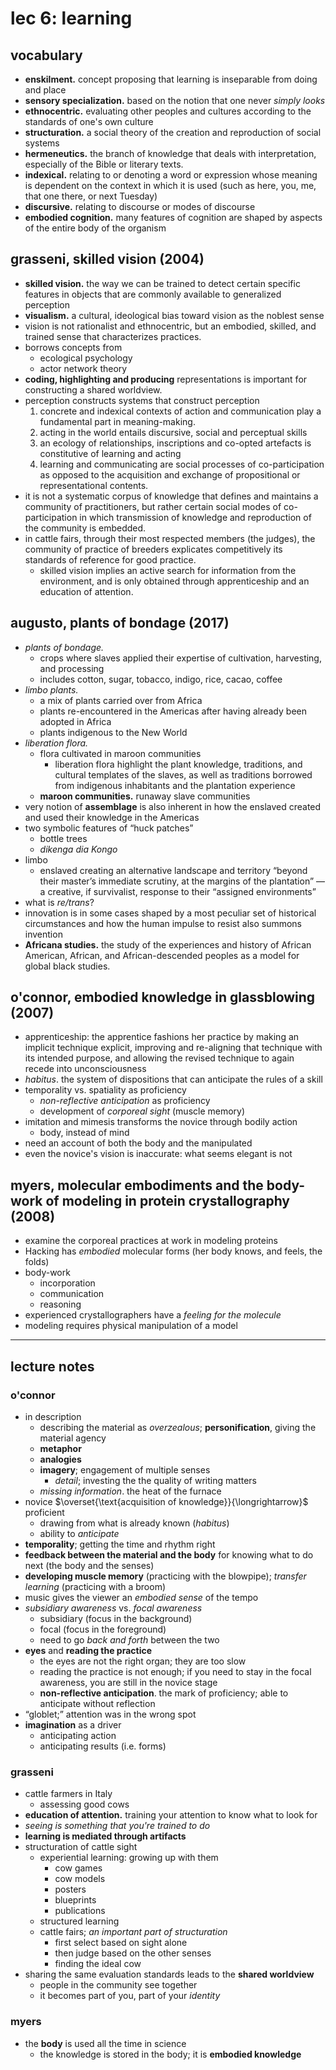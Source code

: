 # lec 6: learning

## vocabulary
- **enskilment.** concept proposing that learning is inseparable from doing and place
- **sensory specialization.** based on the notion that one never _simply looks_
- **ethnocentric.** evaluating other peoples and cultures according to the standards of one's own culture
- **structuration.** a social theory of the creation and reproduction of social systems
- **hermeneutics.** the branch of knowledge that deals with interpretation, especially of the Bible or literary texts.
- **indexical.** relating to or denoting a word or expression whose meaning is dependent on the context in which it is used (such as here, you, me, that one there, or next Tuesday)
- **discursive.** relating to discourse or modes of discourse
- **embodied cognition.** many features of cognition are shaped by aspects of the entire body of the organism

## grasseni, skilled vision (2004)
- **skilled vision.** the way we can be trained to detect certain specific features in objects that are commonly available to generalized perception 
- **visualism.** a cultural, ideological bias toward vision as the noblest sense
- vision is not rationalist and ethnocentric, but an embodied, skilled, and trained sense that characterizes practices.
- borrows concepts from
    - ecological psychology
    - actor network theory
- **coding, highlighting and producing** representations is important for constructing a shared worldview.
- perception constructs systems that construct perception
    1. concrete and indexical contexts of action and communication play a fundamental part in meaning-making.
    2. acting in the world entails discursive, social and perceptual skills
    3. an ecology of relationships, inscriptions and co-opted artefacts is constitutive of learning and acting
    4. learning and communicating are social processes of co-participation as opposed to the acquisition and exchange of propositional or representational contents. 
- it is not a systematic corpus of knowledge that defines and maintains a community of practitioners, but rather certain social modes of co-participation in which transmission of knowledge and reproduction of the community is embedded.
- in cattle fairs, through their most respected members (the judges), the community of practice of breeders explicates competitively its standards of reference for good practice.
    - skilled vision implies an active search for information from the environment, and is only obtained through apprenticeship and an education of attention.

## augusto, plants of bondage (2017)
- _plants of bondage._
    - crops where slaves applied their expertise of cultivation, harvesting, and processing
    - includes cotton, sugar, tobacco, indigo, rice, cacao, coffee
- _limbo plants._
    - a mix of plants carried over from Africa
    - plants re-encountered in the Americas after having already been adopted in Africa
    - plants indigenous to the New World
- _liberation flora._
    - flora cultivated in maroon communities
        - liberation flora highlight the plant knowledge, traditions, and cultural templates of the slaves, as well as traditions borrowed from indigenous inhabitants and the plantation experience
    - **maroon communities.** runaway slave communities
- very notion of **assemblage** is also inherent in how the enslaved created and used their knowledge in the Americas
- two symbolic features of &ldquo;huck patches&rdquo;
    - bottle trees
    - _dikenga dia Kongo_
- limbo
    - enslaved creating an alternative landscape and territory &ldquo;beyond their master’s immediate scrutiny, at the margins of the plantation&rdquo; &mdash; a creative, if survivalist, response to their &ldquo;assigned environments&rdquo;
- what is _re/trans_?
- innovation is in some cases shaped by a most peculiar set of historical circumstances and how the human impulse to resist also summons invention
- **Africana studies.** the study of the experiences and history of African American, African, and African-descended peoples as a model for global black studies.

## o'connor, embodied knowledge in glassblowing (2007)
- apprenticeship: the apprentice fashions her practice by making an implicit technique explicit, improving and re-aligning that technique with its intended purpose, and allowing the revised technique to again recede into unconsciousness
- _habitus_. the system of dispositions that can anticipate the rules of a skill
- temporality vs. spatiality as proficiency
    - _non-reflective anticipation_ as proficiency
    - development of _corporeal sight_ (muscle memory)
- imitation and mimesis transforms the novice through bodily action
    - body, instead of mind
- need an account of both the body and the manipulated
- even the novice's vision is inaccurate: what seems elegant is not

## myers, molecular embodiments and the body-work of modeling in protein crystallography (2008)

- examine the corporeal practices at work in modeling proteins
- Hacking has _embodied_ molecular forms (her body knows, and feels, the folds)
- body-work
    - incorporation
    - communication
    - reasoning
- experienced crystallographers have a _feeling for the molecule_
- modeling requires physical manipulation of a model

---

## lecture notes

### o'connor
- in description
    - describing the material as _overzealous_; **personification**, giving the material agency
    - **metaphor**
    - **analogies**
    - **imagery**; engagement of multiple senses
        - _detail_; investing the the quality of writing matters
    - _missing information_. the heat of the furnace
- novice $\overset{\text{acquisition of knowledge}}{\longrightarrow}$ proficient
    - drawing from what is already known (_habitus_)
    - ability to _anticipate_
- **temporality**; getting the time and rhythm right
- **feedback between the material and the body** for knowing what to do next (the body and the senses)
- **developing muscle memory** (practicing with the blowpipe); _transfer learning_ (practicing with a broom)
- music gives the viewer an _embodied sense_ of the tempo
- _subsidiary awareness_ vs. _focal awareness_
    - subsidiary (focus in the background)
    - focal (focus in the foreground)
    - need to go _back and forth_ between the two
- **eyes** and **reading the practice**
    - the eyes are not the right organ; they are too slow
    - reading the practice is not enough; if you need to stay in the focal awareness, you are still in the novice stage
    - **non-reflective anticipation**. the mark of proficiency; able to anticipate without reflection
- &ldquo;globlet;&rdquo; attention was in the wrong spot
- **imagination** as a driver
    - anticipating action
    - anticipating results (i.e. forms)

### grasseni
- cattle farmers in Italy
    - assessing good cows
- **education of attention.** training your attention to know what to look for
- _seeing is something that you're trained to do_
- **learning is mediated through artifacts**
- structuration of cattle sight
    - experiential learning: growing up with them
        - cow games
        - cow models
        - posters
        - blueprints
        - publications
    - structured learning
    - cattle fairs; _an important part of structuration_
        - first select based on sight alone
        - then judge based on the other senses
        - finding the ideal cow
- sharing the same evaluation standards leads to the **shared worldview**
    - people in the community see together
    - it becomes part of you, part of your _identity_

### myers
- the **body** is used all the time in science
    - the knowledge is stored in the body; it is **embodied knowledge**